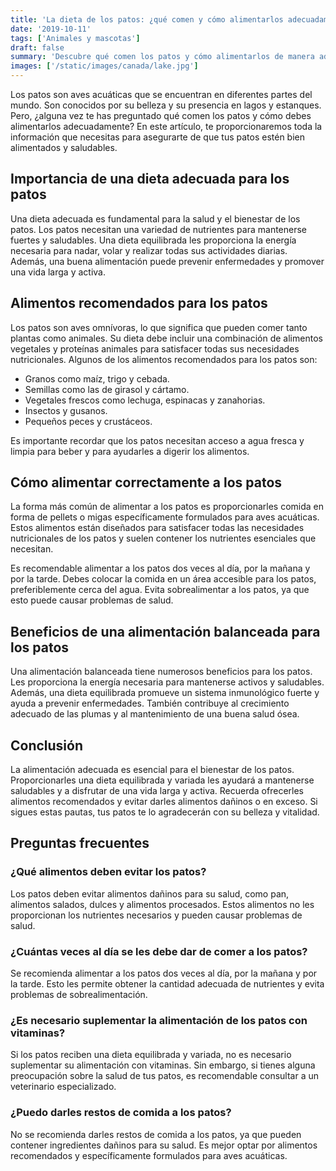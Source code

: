 ```yaml
---
title: 'La dieta de los patos: ¿qué comen y cómo alimentarlos adecuadamente?'
date: '2019-10-11'
tags: ['Animales y mascotas']
draft: false
summary: 'Descubre qué comen los patos y cómo alimentarlos de manera adecuada. Aprende más sobre la dieta de estos animales acuáticos en nuestro artículo.'
images: ['/static/images/canada/lake.jpg']
---
```


Los patos son aves acuáticas que se encuentran en diferentes partes del mundo. Son conocidos por su belleza y su presencia en lagos y estanques. Pero, ¿alguna vez te has preguntado qué comen los patos y cómo debes alimentarlos adecuadamente? En este artículo, te proporcionaremos toda la información que necesitas para asegurarte de que tus patos estén bien alimentados y saludables.

## Importancia de una dieta adecuada para los patos

Una dieta adecuada es fundamental para la salud y el bienestar de los patos. Los patos necesitan una variedad de nutrientes para mantenerse fuertes y saludables. Una dieta equilibrada les proporciona la energía necesaria para nadar, volar y realizar todas sus actividades diarias. Además, una buena alimentación puede prevenir enfermedades y promover una vida larga y activa.

## Alimentos recomendados para los patos

Los patos son aves omnívoras, lo que significa que pueden comer tanto plantas como animales. Su dieta debe incluir una combinación de alimentos vegetales y proteínas animales para satisfacer todas sus necesidades nutricionales. Algunos de los alimentos recomendados para los patos son:

- Granos como maíz, trigo y cebada.
- Semillas como las de girasol y cártamo.
- Vegetales frescos como lechuga, espinacas y zanahorias.
- Insectos y gusanos.
- Pequeños peces y crustáceos.

Es importante recordar que los patos necesitan acceso a agua fresca y limpia para beber y para ayudarles a digerir los alimentos.

## Cómo alimentar correctamente a los patos

La forma más común de alimentar a los patos es proporcionarles comida en forma de pellets o migas específicamente formulados para aves acuáticas. Estos alimentos están diseñados para satisfacer todas las necesidades nutricionales de los patos y suelen contener los nutrientes esenciales que necesitan.

Es recomendable alimentar a los patos dos veces al día, por la mañana y por la tarde. Debes colocar la comida en un área accesible para los patos, preferiblemente cerca del agua. Evita sobrealimentar a los patos, ya que esto puede causar problemas de salud.

## Beneficios de una alimentación balanceada para los patos

Una alimentación balanceada tiene numerosos beneficios para los patos. Les proporciona la energía necesaria para mantenerse activos y saludables. Además, una dieta equilibrada promueve un sistema inmunológico fuerte y ayuda a prevenir enfermedades. También contribuye al crecimiento adecuado de las plumas y al mantenimiento de una buena salud ósea.

## Conclusión

La alimentación adecuada es esencial para el bienestar de los patos. Proporcionarles una dieta equilibrada y variada les ayudará a mantenerse saludables y a disfrutar de una vida larga y activa. Recuerda ofrecerles alimentos recomendados y evitar darles alimentos dañinos o en exceso. Si sigues estas pautas, tus patos te lo agradecerán con su belleza y vitalidad.

## Preguntas frecuentes

### ¿Qué alimentos deben evitar los patos?

Los patos deben evitar alimentos dañinos para su salud, como pan, alimentos salados, dulces y alimentos procesados. Estos alimentos no les proporcionan los nutrientes necesarios y pueden causar problemas de salud.

### ¿Cuántas veces al día se les debe dar de comer a los patos?

Se recomienda alimentar a los patos dos veces al día, por la mañana y por la tarde. Esto les permite obtener la cantidad adecuada de nutrientes y evita problemas de sobrealimentación.

### ¿Es necesario suplementar la alimentación de los patos con vitaminas?

Si los patos reciben una dieta equilibrada y variada, no es necesario suplementar su alimentación con vitaminas. Sin embargo, si tienes alguna preocupación sobre la salud de tus patos, es recomendable consultar a un veterinario especializado.

### ¿Puedo darles restos de comida a los patos?

No se recomienda darles restos de comida a los patos, ya que pueden contener ingredientes dañinos para su salud. Es mejor optar por alimentos recomendados y específicamente formulados para aves acuáticas.
